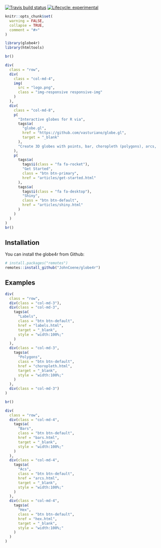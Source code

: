 <!-- badges: start -->
[![Travis build status](https://travis-ci.org/JohnCoene/globe4r.svg?branch=master)](https://travis-ci.org/JohnCoene/globe4r)
[![Lifecycle: experimental](https://img.shields.io/badge/lifecycle-experimental-orange.svg)](https://www.tidyverse.org/lifecycle/#experimental)
<!-- badges: end -->

```r
knitr::opts_chunk$set(
  warning = FALSE,
  collapse = TRUE,
  comment = "#>"
)

library(globe4r)
library(htmltools)
```

```r
br()

div(
  class = "row",
  div(
    class = "col-md-4",
    img(
      src = "logo.png",
      class = "img-responsive responsive-img"
    )
  ),
  div(
    class = "col-md-8",
    p(
      "Interactive globes for R via",
      tags$a(
        "globe.gl", 
        href = "https://github.com/vasturiano/globe.gl", 
        target = "_blank"
      ),
      "Create 3D globes with points, bar, choropleth (polygons), arcs, and labels."
    ),
    p(
      tags$a(
        tags$i(class = "fa fa-rocket"),
        "Get Started",
        class = "btn btn-primary",
        href = "articles/get-started.html"
      ),
      tags$a(
        tags$i(class = "fa fa-desktop"),
        "Shiny",
        class = "btn btn-default",
        href = "articles/shiny.html"
      )
    )
  )
)
br()
```

## Installation

You can install the globe4r from Github:

```r
# install.packages("remotes")
remotes::install_github("JohnCoene/globe4r")
```

## Examples

```r
div(
  class = "row",
  div(class = "col-md-3"),
  div(class = "col-md-3",
    tags$a(
      "Labels",
      class = "btn btn-default",
      href = "labels.html",
      target = "_blank",
      style = "width:100%;"
    )
  ),
  div(class = "col-md-3",
    tags$a(
      "Polygons",
      class = "btn btn-default",
      href = "choropleth.html",
      target = "_blank",
      style = "width:100%;"
    )
  ),
  div(class = "col-md-3")
)

br()

div(
  class = "row",
  div(class = "col-md-4",
    tags$a(
      "Bars",
      class = "btn btn-default",
      href = "bars.html",
      target = "_blank",
      style = "width:100%;"
    )
  ),
  div(class = "col-md-4",
    tags$a(
      "Acs",
      class = "btn btn-default",
      href = "arcs.html",
      target = "_blank",
      style = "width:100%;"
    )
  ),
  div(class = "col-md-4",
    tags$a(
      "Hex",
      class = "btn btn-default",
      href = "hex.html",
      target = "_blank",
      style = "width:100%;"
    )
  )
)
```
